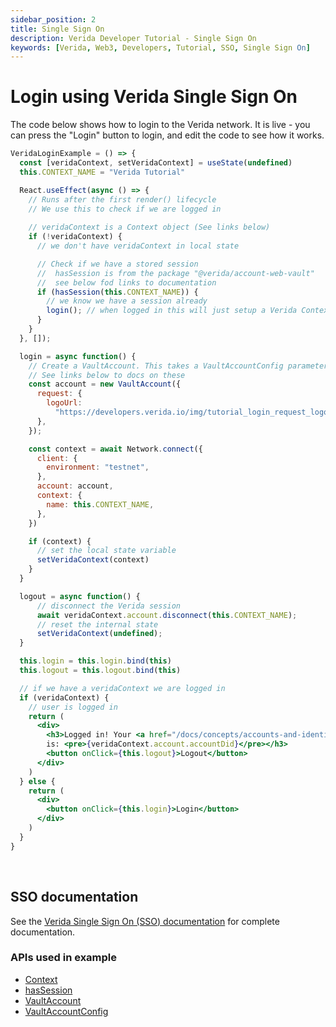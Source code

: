 ```yaml
---
sidebar_position: 2
title: Single Sign On
description: Verida Developer Tutorial - Single Sign On
keywords: [Verida, Web3, Developers, Tutorial, SSO, Single Sign On]
---
```


# Login using Verida Single Sign On

The code below shows how to login to the Verida network. It is live - you can press the "Login" button to login, and edit the code to see how it works.

```jsx live
VeridaLoginExample = () => {
  const [veridaContext, setVeridaContext] = useState(undefined)
  this.CONTEXT_NAME = "Verida Tutorial"

  React.useEffect(async () => {
    // Runs after the first render() lifecycle
    // We use this to check if we are logged in
    
    // veridaContext is a Context object (See links below)
    if (!veridaContext) {
      // we don't have veridaContext in local state

      // Check if we have a stored session
      //  hasSession is from the package "@verida/account-web-vault"
      //  see below fod links to documentation
      if (hasSession(this.CONTEXT_NAME)) {
        // we know we have a session already
        login(); // when logged in this will just setup a Verida Context
      }
    }
  }, []);

  login = async function() {
    // Create a VaultAccount. This takes a VaultAccountConfig parameter. 
    // See links below to docs on these
    const account = new VaultAccount({
      request: {
        logoUrl:
          "https://developers.verida.io/img/tutorial_login_request_logo_170x170.png",
      },
    });

    const context = await Network.connect({
      client: {
        environment: "testnet",
      },
      account: account,
      context: {
        name: this.CONTEXT_NAME,
      },
    })

    if (context) {
      // set the local state variable
      setVeridaContext(context)
    }
  }

  logout = async function() {
      // disconnect the Verida session
      await veridaContext.account.disconnect(this.CONTEXT_NAME);
      // reset the internal state
      setVeridaContext(undefined);
  }

  this.login = this.login.bind(this)
  this.logout = this.logout.bind(this)

  // if we have a veridaContext we are logged in
  if (veridaContext) {
    // user is logged in
    return (
      <div>
        <h3>Logged in! Your <a href="/docs/concepts/accounts-and-identity">DID</a> 
        is: <pre>{veridaContext.account.accountDid}</pre></h3>
        <button onClick={this.logout}>Logout</button>
      </div>
    )
  } else {
    return (
      <div>
        <button onClick={this.login}>Login</button>
      </div>
    )
  }
}
```

<!-- this is a target so we can link to the end of the code block -->

<a name="runcode">&nbsp;</a>

## SSO documentation

See the [Verida Single Sign On (SSO) documentation](/single-sign-on-sdk/single-sign-on-sdk.md) for complete documentation.

### APIs used in example

* [Context](/docs/api/verida-js/classes/verida_client_ts.Context)
* [hasSession](/docs/api/verida-js/modules/verida_account_web_vault#hassession)
* [VaultAccount](/docs/api/verida-js/classes/verida_account_web_vault.VaultAccount)
* [VaultAccountConfig](/docs/api/verida-js/interfaces/verida_account_web_vault.VaultAccountConfig)
